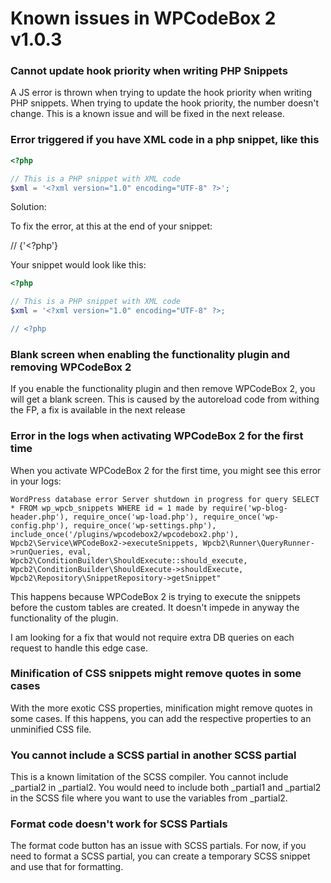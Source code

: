 # Known issues in WPCodeBox 2 v1.0.3

### Cannot update hook priority when writing PHP Snippets

A JS error is thrown when trying to update the hook priority when writing PHP snippets. When trying
to update the hook priority, the number doesn't change.
This is a known issue and will be fixed in the next release.

### Error triggered if you have XML code in a php snippet, like this

```php
<?php

// This is a PHP snippet with XML code
$xml = '<?xml version="1.0" encoding="UTF-8" ?>';

```

Solution: 

To fix the error, at this at the end of your snippet:

// {'<?php'}

Your snippet would look like this:
```php
<?php

// This is a PHP snippet with XML code
$xml = '<?xml version="1.0" encoding="UTF-8" ?>;

// <?php
```

### Blank screen when enabling the functionality plugin and removing WPCodeBox 2

If you enable the functionality plugin and then remove WPCodeBox 2, you will get a blank screen. This is caused by the autoreload code
from withing the FP, a fix is available in the next release

### Error in the logs when activating WPCodeBox 2 for the first time

When you activate WPCodeBox 2 for the first time, you might see this error in your logs:
```
WordPress database error Server shutdown in progress for query SELECT * FROM wp_wpcb_snippets WHERE id = 1 made by require('wp-blog-header.php'), require_once('wp-load.php'), require_once('wp-config.php'), require_once('wp-settings.php'), include_once('/plugins/wpcodebox2/wpcodebox2.php'), Wpcb2\Service\WPCodeBox2->executeSnippets, Wpcb2\Runner\QueryRunner->runQueries, eval, Wpcb2\ConditionBuilder\ShouldExecute::should_execute, Wpcb2\ConditionBuilder\ShouldExecute->shouldExecute, Wpcb2\Repository\SnippetRepository->getSnippet"
```

This happens because WPCodeBox 2 is trying to execute the snippets before the custom tables are created. It doesn't impede in anyway the functionality of the plugin.

I am looking for a fix that would not require extra DB queries on each request to handle this edge case.

### Minification of CSS snippets might remove quotes in some cases

With the more exotic CSS properties, minification might remove quotes in some cases. If this happens, you can add the respective properties to an unminified CSS file.

### You cannot include a SCSS partial in another SCSS partial

This is a known limitation of the SCSS compiler. You cannot include _partial2 in _partial2. You would need to include both _partial1 and _partial2 in the SCSS file where you want to use the variables from _partial2.

### Format code doesn't work for SCSS Partials
The format code button has an issue with SCSS partials. For now, if you need to format a SCSS partial, you can create a temporary SCSS snippet and use that for formatting.